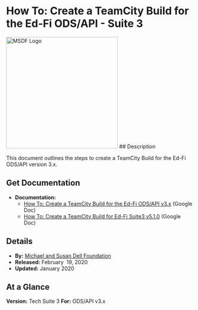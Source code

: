 # How To: Create a TeamCity Build for the Ed-Fi ODS/API - Suite 3

<img alt="MSDF Logo" src="https://edfidocs.blob.core.windows.net/$web/img/edfi-exchange/guides/msdflogo.png" width="300" />
## Description

This document outlines the steps to create a TeamCity Build for the Ed-Fi ODS/API version 3.x.

## Get Documentation

* **Documentation:**
  * [How To: Create a TeamCity Build for the Ed-Fi ODS/API v3.x](https://docs.google.com/document/d/17KeXaDnlv5WgsmrblwBFMzjF4FcA0eljoSdzJvO-19Y) (Google Doc)
  * [How To: Create a TeamCity Build for Ed-Fi Suite3 v5.1.0](https://docs.google.com/document/d/1P-uDFnT2YFyziN7m_-POS2FC7K-8VV8RRUVu_U_hHds) (Google Doc)

## Details

* **By:** [Michael and Susan Dell Foundation](https://www.msdf.org)
* **Released:** February  19, 2020
* **Updated:** January 2020

## At a Glance

**Version:** Tech Suite 3
**For:** ODS/API v3.x
